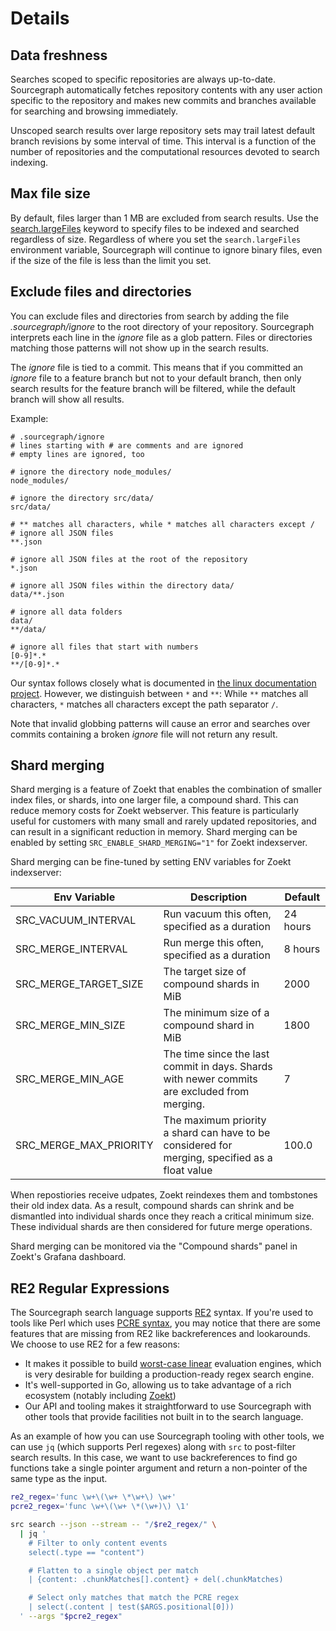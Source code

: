 # Details

## Data freshness

Searches scoped to specific repositories are always up-to-date. Sourcegraph automatically fetches repository contents with any user action specific to the repository and makes new commits and branches available for searching and browsing immediately.

Unscoped search results over large repository sets may trail latest default branch revisions by some interval of time. This interval is a function of the number of repositories and the computational resources devoted to search indexing.

## Max file size

By default, files larger than 1 MB are excluded from search results. Use the [search.largeFiles](/admin/config/site_config#search-largeFiles) keyword to specify files to be indexed and searched regardless of size. Regardless of where you set the `search.largeFiles` environment variable, Sourcegraph will continue to ignore binary files, even if the size of the file is less than the limit you set.

## Exclude files and directories

You can exclude files and directories from search by adding the file _.sourcegraph/ignore_ to
the root directory of your repository. Sourcegraph interprets each line in the _ignore_ file as a glob
pattern. Files or directories matching those patterns will not show up in the search results.

The _ignore_ file is tied to a commit. This means that if you committed an _ignore_ file to a
feature branch but not to your default branch, then only search results for the feature branch
will be filtered, while the default branch will show all results.

Example:
```
# .sourcegraph/ignore
# lines starting with # are comments and are ignored
# empty lines are ignored, too

# ignore the directory node_modules/
node_modules/

# ignore the directory src/data/
src/data/

# ** matches all characters, while * matches all characters except /
# ignore all JSON files
**.json

# ignore all JSON files at the root of the repository
*.json

# ignore all JSON files within the directory data/
data/**.json

# ignore all data folders
data/
**/data/

# ignore all files that start with numbers
[0-9]*.*
**/[0-9]*.*
```

Our syntax follows closely what is documented in
[the linux documentation project](https://tldp.org/LDP/GNU-Linux-Tools-Summary/html/x11655.htm).
However, we distinguish between `*` and `**`: While `**` matches all characters, `*` matches all characters
except the path separator `/`.

Note that invalid globbing patterns will cause an error and searches over commits containing a broken _ignore_ file
will not return any result.

## Shard merging

Shard merging is a feature of Zoekt that enables the combination of smaller
index files, or shards, into one larger file, a compound shard. This can reduce
memory costs for Zoekt webserver. This feature is particularly useful for
customers with many small and rarely updated repositories, and can result in a
significant reduction in memory. Shard merging can be enabled by setting
`SRC_ENABLE_SHARD_MERGING="1"` for Zoekt indexserver.

Shard merging can be fine-tuned by setting ENV variables for Zoekt indexserver:

|      Env Variable      |                                          Description                                           | Default  |
| ---------------------- | ---------------------------------------------------------------------------------------------- | -------- |
| SRC_VACUUM_INTERVAL    | Run vacuum this often, specified as a duration                                                 | 24 hours |
| SRC_MERGE_INTERVAL     | Run merge this often, specified as a duration                                                  | 8 hours  |
| SRC_MERGE_TARGET_SIZE  | The target size of compound shards in MiB                                                      | 2000     |
| SRC_MERGE_MIN_SIZE     | The minimum size of a compound shard in MiB                                                    | 1800     |
| SRC_MERGE_MIN_AGE      | The time since the last commit in days. Shards with newer commits are excluded from merging.   | 7        |
| SRC_MERGE_MAX_PRIORITY | The maximum priority a shard can have to be considered for merging, specified as a float value | 100.0    |

When repostiories receive udpates, Zoekt reindexes them and tombstones their
old index data. As a result, compound shards can shrink and be dismantled into
individual shards once they reach a critical minimum size. These individual
shards are then considered for future merge operations.

Shard merging can be monitored via the "Compound shards" panel in Zoekt's
Grafana dashboard.

## RE2 Regular Expressions

The Sourcegraph search language supports [RE2](https://golang.org/s/re2syntax) syntax. If you're used to tools like Perl which uses [PCRE syntax](https://www.pcre.org/original/doc/html/pcresyntax.html), you may notice that there are some features that are missing from RE2 like backreferences and lookarounds. We choose to use RE2 for a few reasons:
* It makes it possible to build [worst-case linear](https://swtch.com/~rsc/regexp/regexp1.html) evaluation engines, which is very desirable for building a production-ready regex search engine.
* It's well-supported in Go, allowing us to take advantage of a rich ecosystem (notably including [Zoekt](https://github.com/sourcegraph/zoekt))
* Our API and tooling makes it straightforward to use Sourcegraph with other tools that provide facilities not built in to the search language.

As an example of how you can use Sourcegraph tooling with other tools, we can use `jq` (which supports Perl regexes) along with `src` to post-filter search results. In this case, we want to use backreferences to find go functions take a single pointer argument and return a non-pointer of the same type as the input.

```bash
re2_regex='func \w+\(\w+ \*\w+\) \w+'
pcre2_regex='func \w+\(\w+ \*(\w+)\) \1'

src search --json --stream -- "/$re2_regex/" \
  | jq '
    # Filter to only content events
    select(.type == "content")

    # Flatten to a single object per match
    | {content: .chunkMatches[].content} + del(.chunkMatches)

    # Select only matches that match the PCRE regex
    | select(.content | test($ARGS.positional[0]))
  ' --args "$pcre2_regex"
```
